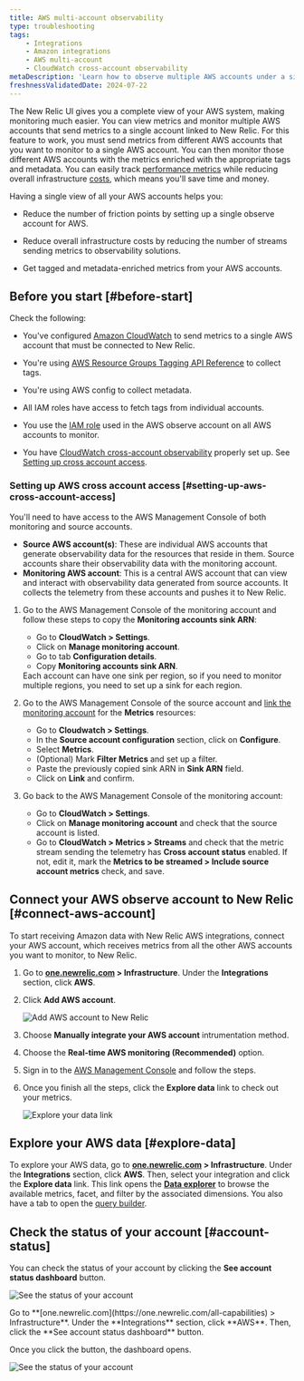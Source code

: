 ```yaml
---
title: AWS multi-account observability
type: troubleshooting
tags:
    - Integrations
    - Amazon integrations
    - AWS multi-account
    - CloudWatch cross-account observability
metaDescription: 'Learn how to observe multiple AWS accounts under a single account on the New Relic user interface.'
freshnessValidatedDate: 2024-07-22
---
```


The New Relic UI gives you a complete view of your AWS system, making monitoring much easier. You can view metrics and monitor multiple AWS accounts that send metrics to a single account linked to New Relic. For this feature to work, you must send metrics from different AWS accounts that you want to monitor to a single AWS account. You can then monitor those different AWS accounts with the metrics enriched with the appropriate tags and metadata. You can easily track [performance metrics](/docs/data-apis/understand-data/new-relic-data-types/) while reducing overall infrastructure [costs](/docs/accounts/accounts-billing/new-relic-one-pricing-billing/data-ingest-billing/), which means you'll save time and money.

Having a single view of all your AWS accounts helps you:

* Reduce the number of friction points by setting up a single observe account for AWS.

* Reduce overall infrastructure costs by reducing the number of streams sending metrics to observability solutions.

* Get tagged and metadata-enriched metrics from your AWS accounts.

## Before you start [#before-start]

Check the following:

* You've configured [Amazon CloudWatch](https://aws.amazon.com/cloudwatch/) to send metrics to a single AWS account that must be connected to New Relic.

* You're using [AWS Resource Groups Tagging API Reference](https://docs.aws.amazon.com/resourcegroupstagging/latest/APIReference/overview.html) to collect tags.

* You're using AWS config to collect metadata.

* All IAM roles have access to fetch tags from individual accounts.

* You use the [IAM role](https://docs.aws.amazon.com/IAM/latest/UserGuide/id_roles.html) used in the AWS observe account on all AWS accounts to monitor.

* You have [CloudWatch cross-account observability](https://docs.aws.amazon.com/AmazonCloudWatch/latest/monitoring/CloudWatch-Unified-Cross-Account.html) properly set up. See [Setting up cross account access](#setting-up-aws-cross-account-access).

### Setting up AWS cross account access [#setting-up-aws-cross-account-access]

You'll need to have access to the AWS Management Console of both monitoring and source accounts.

* **Source AWS account(s)**: These are individual AWS accounts that generate observability data for the resources that reside in them. Source accounts share their observability data with the monitoring account.
* **Monitoring AWS account**: This is a central AWS account that can view and interact with observability data generated from source accounts. It collects the telemetry from these accounts and pushes it to New Relic.

1. Go to the AWS Management Console of the monitoring account and follow these steps to copy the <DNT>**Monitoring accounts sink ARN**</DNT>:

    - Go to <DNT>**CloudWatch > Settings**</DNT>.
    - Click on <DNT>**Manage monitoring account**</DNT>.
    - Go to tab <DNT>**Configuration details**</DNT>.
    - Copy <DNT>**Monitoring accounts sink ARN**</DNT>.

    <Callout variant="important">
        Each account can have one sink per region, so if you need to monitor multiple regions, you need to set up a sink for each region.
    </Callout>

2. Go to the AWS Management Console of the source account and [link the monitoring account](https://docs.aws.amazon.com/AmazonCloudWatch/latest/monitoring/CloudWatch-Unified-Cross-Account-Setup.html) for the <DNT>**Metrics**</DNT> resources:

    - Go to <DNT>**Cloudwatch > Settings**</DNT>.
    - In the <DNT>**Source account configuration**</DNT> section, click on <DNT>**Configure**</DNT>.
    - Select <DNT>**Metrics**</DNT>.
    - (Optional) Mark <DNT>**Filter Metrics**</DNT> and set up a filter.
    - Paste the previously copied sink ARN in <DNT>**Sink ARN**</DNT> field.
    - Click on <DNT>**Link**</DNT> and confirm.

3. Go back to the AWS Management Console of the monitoring account:

    - Go to <DNT>**CloudWatch > Settings**</DNT>.
    - Click on <DNT>**Manage monitoring account**</DNT> and check that the source account is listed.
    - Go to <DNT>**CloudWatch > Metrics > Streams**</DNT> and check that the metric stream sending the telemetry has <DNT>**Cross account status**</DNT> enabled. If not, edit it, mark the <DNT>**Metrics to be streamed > Include source account metrics**</DNT> check, and save.

## Connect your AWS observe account to New Relic [#connect-aws-account]

To start receiving Amazon data with New Relic AWS integrations, connect your AWS account, which receives metrics from all the other AWS accounts you want to monitor, to New Relic.

1. Go to <DNT>**[one.newrelic.com](https://one.newrelic.com/all-capabilities) > Infrastructure**</DNT>. Under the <DNT>**Integrations**</DNT> section, click <DNT>**AWS**</DNT>.

2. Click <DNT>**Add AWS account**</DNT>.

   <img
     title="Add AWS account to New Relic"
     alt="Add AWS account to New Relic"
     src="/images/infrastructure_screenshot-crop_aws-add-account.webp"
   />

3. Choose <DNT>**Manually integrate your AWS account**</DNT> intrumentation method.

4. Choose the <DNT>**Real-time AWS monitoring (Recommended)**</DNT> option.

5. Sign in to the [AWS Management Console](https://aws.amazon.com/console/) and follow the steps.

6. Once you finish all the steps, click the <DNT>**Explore data**</DNT> link to check out your metrics.

   <img
     title="Explore your data link"
     alt="Explore your data link"
     src="/images/infrastructure_screenshot-crop_aws-explore-data-link.webp"
   />

## Explore your AWS data [#explore-data]

To explore your AWS data, go to <DNT>**[one.newrelic.com](https://one.newrelic.com/all-capabilities) > Infrastructure**</DNT>. Under the <DNT>**Integrations**</DNT> section, click <DNT>**AWS**</DNT>. Then, select your integration and click the <DNT>**Explore data**</DNT> link. This link opens the <DNT>[**Data explorer**](/docs/query-your-data/explore-query-data/browse-data/introduction-data-explorer/)</DNT> to browse the available metrics, facet, and filter by the associated dimensions. You also have a tab to open the [query builder](/docs/telemetry-data-platform/get-data/apis/query-metric-data-type/).

## Check the status of your account [#account-status]

You can check the status of your account by clicking the <DNT>**See account status dashboard**</DNT> button.

<img
  title="See the status of your account"
  alt="See the status of your account"
  src="/images/infrastructure_screenshot-crop_aws-see-account-status-dashboard.webp"
/>

<figcaption>
  Go to <DNT>**[one.newrelic.com](https://one.newrelic.com/all-capabilities) > Infrastructure**</DNT>. Under the <DNT>**Integrations**</DNT> section, click <DNT>**AWS**</DNT>. Then, click the <DNT>**See account status dashboard**</DNT> button.
</figcaption>

Once you click the button, the dashboard opens.

<img
  title="See the status of your account"
  alt="See the status of your account"
  src="/images/infrastructure_screenshot-crop_aws-account-status-dashboard.webp"
/>
